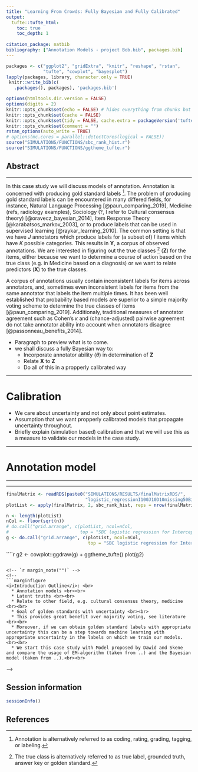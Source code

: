 ```yaml
---
title: "Learning From Crowds: Fully Bayesian and Fully Calibrated"
output:
  tufte::tufte_html:
    toc: true
    toc_depth: 1
    
citation_package: natbib
bibliography: ["Annotation Models - project Bob.bib", packages.bib]
---
```


```r
packages <- c("ggplot2", "gridExtra", "knitr", "reshape", "rstan",
              "tufte", "cowplot", "bayesplot")
lapply(packages, library, character.only = TRUE)
 knitr::write_bib(c(
   .packages(), packages), 'packages.bib')

options(htmltools.dir.version = FALSE)
options(digits = 2)
knitr::opts_chunk$set(echo = FALSE) # hides everything from chunks but output
knitr::opts_chunk$set(cache = FALSE)
knitr::opts_chunk$set(tidy = FALSE, cache.extra = packageVersion('tufte'))
knitr::opts_chunk$set(comment = "")
rstan_options(auto_write = TRUE)
# options(mc.cores = parallel::detectCores(logical = FALSE))
source("SIMULATIONS/FUNCTIONS/sbc_rank_hist.r")
source("SIMULATIONS/FUNCTIONS/ggtheme_tufte.r")
```


<!-- notes: -->
<!--  - for annotation examples look at paper from e.g. david blei, image recognition problems. -->

## Abstract {-}

<hr>

In this case study we will discuss models of annotation. Annotation is concerned with producing gold standard labels [^1]. The problem of producing gold standard labels can be encountered in many differed fields, for instance, Natural Language Processing [@paun_comparing_2019], Medicine (refs, radiology examples), Sociology (?, I refer to Cultural consensus theory) [@oravecz_bayesian_2014], Item Response Theory [@karabatsos_markov_2003], or to produce labels that can be used in supervised learning [@raykar_learning_2010]. The common setting is that we have $J$ annotators which produce labels for (a subset of) $I$ items which have $K$ possible categories. This results in $\textbf{Y}$, a corpus of observed annotations. We are interested in figuring out the true classes [^2] ($\textbf{Z}$) for the items, either because we want to determine a course of action based on the true class (e.g. in Medicine based on a diagnosis) or we want to relate predictors ($\textbf{X}$) to the true classes. 

A corpus of annotations usually contain inconsistent labels for items across annotators, and, sometimes even inconsistent labels for items from the same annotator that labels the item multiple times. It has been well established that probability based models are superior to a simple majority voting scheme to determine the true classes of items [@paun_comparing_2019]. Additionaly, traditional measures of annotator agreement such as Cohen's $\kappa$ and (chance-adjusted) pairwise agreement do not take annotator ability into account when annotators disagree [@passonneau_benefits_2014]. 

 - Paragraph to preview what is to come. 
 - we shall discuss a fully Bayesian way to: 
   - Incorporate annotator ability ($\theta$) in determination of $\textbf{Z}$
   - Relate $\textbf{X}$ to $\textbf{Z}$ 
   - Do all of this in a propperly calibrated way
   
<!-- In this case study we consider a fully Bayesian model that allows the incorporation of annotator abilities ($\theta$) in the determiniation of $p(z_i = k)$ such that we get $p(z | y, \theta)$. Moreover, we want to consider a fully Bayesian models that propperly  -->

[^1]: Annotation is alternatively referred to as coding, rating, grading, tagging, or labeling.
[^2]: The true class is alternatively referred to as true label, grounded truth, answer key or golden standard.

<hr>
# Calibration

  - We care about uncertainty and not only about point estimates.
  - Assumption that we want propperly calibrated models that propagate uncertainty throughout. 
  - Briefly explain (simulation based) calibration and that we will use this as a measure to validate our models in the case study. 

<hr>
# Annotation model



<hr>
<hr>



```r

finalMatrix <- readRDS(paste0("SIMULATIONS/RESULTS/finalMatrixRDS/",
                              "logistic_regressionI100J10D10missing50Bins19replications3000.rds"))
plotList <- apply(finalMatrix, 2, sbc_rank_hist, reps = nrow(finalMatrix), bins = max(finalMatrix) + 1)

n <- length(plotList)
nCol <- floor(sqrt(n))
# do.call("grid.arrange", c(plotList, ncol=nCol, 
#                           top = "SBC logistic regression for Intercept and 10 predictors")) 
g <- do.call("grid.arrange", c(plotList, ncol=nCol, 
                               top = "SBC logistic regression for Intercept and 10 predictors"))
```

````r
g2 <- cowplot::ggdraw(g) + ggtheme_tufte()
plot(g2)

```

<!-- `r margin_note("")` -->
<!--
```marginfigure
<i>Introduction Outline</i>: <br>
  * Annotation models <br><br>
  * Latent truths <br><br>
  * Relate to other field, e.g. cultural consensus theory, medicine <br><br>
  * Goal of golden standards with uncertainty <br><br>
  * This provides great benefit over majority voting, see literature <br><br>
  * Moreover, if we can obtain golden standard labels with appropriate uncertainty this can be a step towards machine learning with appropriate uncertainty in the labels on which we train our models.<br><br>
  * We start this case study with Model proposed by Dawid and Skene and compare the usage of EM-algorithm (taken from ..) and the Bayesian model (taken from ..).<br><br>
``` 
-->



## Session information
```r
sessionInfo()
```

## References

 